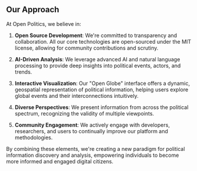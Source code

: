 ## Our Approach

At Open Politics, we believe in:

1. **Open Source Development**: We're committed to transparency and collaboration. All our core technologies are open-sourced under the MIT license, allowing for community contributions and scrutiny.

2. **AI-Driven Analysis**: We leverage advanced AI and natural language processing to provide deep insights into political events, actors, and trends.

3. **Interactive Visualization**: Our "Open Globe" interface offers a dynamic, geospatial representation of political information, helping users explore global events and their interconnections intuitively.

4. **Diverse Perspectives**: We present information from across the political spectrum, recognizing the validity of multiple viewpoints.

5. **Community Engagement**: We actively engage with developers, researchers, and users to continually improve our platform and methodologies.

By combining these elements, we're creating a new paradigm for political information discovery and analysis, empowering individuals to become more informed and engaged digital citizens.